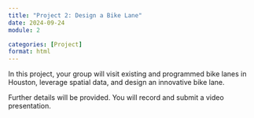 ```yaml
---
title: "Project 2: Design a Bike Lane"
date: 2024-09-24
module: 2

categories: [Project]
format: html
---
```


In this project, your group will visit existing and programmed bike lanes in Houston, leverage spatial data, and design an innovative bike lane.

::: {.callout-tip}
Further details will be provided.
You will record and submit a video presentation.
:::